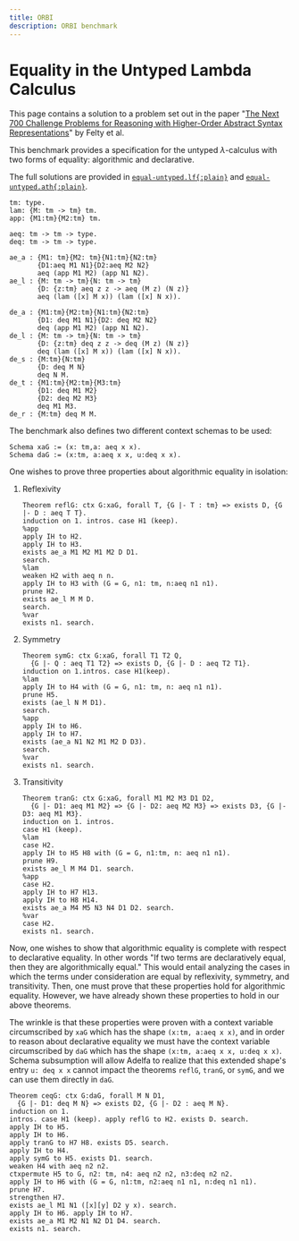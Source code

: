 ```yaml
---
title: ORBI
description: ORBI benchmark
---
```



# Equality in the Untyped Lambda Calculus

This page contains a solution to a problem set out in the paper "[The Next 700
Challenge Problems for Reasoning with Higher-Order Abstract Syntax
Representations](https://arxiv.org/abs/1503.06095)" by Felty et al.

This benchmark provides a specification for the untyped $\lambda$-calculus
with two forms of equality: algorithmic and declarative.

The full solutions are provided in
[`equal-untyped.lf{:plain}`](/orbi/equal-untyped.lf) and
[`equal-untyped.ath{:plain}`](/orbi/equal-untyped.ath).


```lf filename="equal-untyped.lf"
tm: type.
lam: {M: tm -> tm} tm.
app: {M1:tm}{M2:tm} tm.

aeq: tm -> tm -> type.
deq: tm -> tm -> type.

ae_a : {M1: tm}{M2: tm}{N1:tm}{N2:tm}
       {D1:aeq M1 N1}{D2:aeq M2 N2}
       aeq (app M1 M2) (app N1 N2).
ae_l : {M: tm -> tm}{N: tm -> tm}
       {D: {z:tm} aeq z z -> aeq (M z) (N z)}
       aeq (lam ([x] M x)) (lam ([x] N x)).

de_a : {M1:tm}{M2:tm}{N1:tm}{N2:tm}
       {D1: deq M1 N1}{D2: deq M2 N2}
       deq (app M1 M2) (app N1 N2).
de_l : {M: tm -> tm}{N: tm -> tm}
       {D: {z:tm} deq z z -> deq (M z) (N z)}
       deq (lam ([x] M x)) (lam ([x] N x)).
de_s : {M:tm}{N:tm}
       {D: deq M N}
       deq N M.
de_t : {M1:tm}{M2:tm}{M3:tm}
       {D1: deq M1 M2}
       {D2: deq M2 M3}
       deq M1 M3.
de_r : {M:tm} deq M M.
```

The benchmark also defines two different context schemas to be used:

```adelfa filename="equal-untyped.ath"
Schema xaG := (x: tm,a: aeq x x).
Schema daG := (x:tm, a:aeq x x, u:deq x x).
```

One wishes to prove three properties about algorithmic equality in isolation:

1. Reflexivity
   ```adelfa filename="equal-untyped.ath" showOutput outputFile="refl-ex.lst"
   Theorem reflG: ctx G:xaG, forall T, {G |- T : tm} => exists D, {G |- D : aeq T T}.
   induction on 1. intros. case H1 (keep).
   %app
   apply IH to H2.
   apply IH to H3.
   exists ae_a M1 M2 M1 M2 D D1.
   search.
   %lam
   weaken H2 with aeq n n.
   apply IH to H3 with (G = G, n1: tm, n:aeq n1 n1).
   prune H2.
   exists ae_l M M D.
   search.
   %var
   exists n1. search.
   ```
2. Symmetry
   ```adelfa filename="equal-untyped.ath" showOutput outputFile="sym-ex.lst"
   Theorem symG: ctx G:xaG, forall T1 T2 Q,
     {G |- Q : aeq T1 T2} => exists D, {G |- D : aeq T2 T1}.
   induction on 1.intros. case H1(keep).
   %lam
   apply IH to H4 with (G = G, n1: tm, n: aeq n1 n1).
   prune H5.
   exists (ae_l N M D1).
   search.
   %app
   apply IH to H6.
   apply IH to H7.
   exists (ae_a N1 N2 M1 M2 D D3).
   search.
   %var
   exists n1. search.
   ```
3. Transitivity
   ```adelfa filename="equal-untyped.ath" showOutput outputFile="trans-ex.lst"
   Theorem tranG: ctx G:xaG, forall M1 M2 M3 D1 D2,
     {G |- D1: aeq M1 M2} => {G |- D2: aeq M2 M3} => exists D3, {G |- D3: aeq M1 M3}.
   induction on 1. intros.
   case H1 (keep).
   %lam
   case H2.
   apply IH to H5 H8 with (G = G, n1:tm, n: aeq n1 n1).
   prune H9.
   exists ae_l M M4 D1. search.
   %app
   case H2.
   apply IH to H7 H13.
   apply IH to H8 H14.
   exists ae_a M4 M5 N3 N4 D1 D2. search.
   %var
   case H2.
   exists n1. search.
   ```

Now, one wishes to show that algorithmic equality is complete with respect to
declarative equality. In other words "If two terms are declaratively equal, then
they are algorithmically equal." This would entail analyzing the cases in which
the terms under consideration are equal by reflexivity, symmetry, and
transitivity. Then, one must prove that these properties hold for algorithmic
equality. However, we have already shown these properties to hold in our above
theorems.

The wrinkle is that these properties were proven with a context variable
circumscribed by `xaG` which has the shape `(x:tm, a:aeq x x)`, and in order to
reason about declarative equality we must have the context variable
circumscribed by `daG` which has the shape `(x:tm, a:aeq x x, u:deq x x)`.
Schema subsumption will allow Adelfa to realize that this extended shape's entry
`u: deq x x` cannot impact the theorems `reflG`, `tranG`, or `symG`, and we can
use them directly in `daG`.

```adelfa filename="equal-untyped.ath" showOutput outputFile="ceq-ex.lst"
Theorem ceqG: ctx G:daG, forall M N D1,
  {G |- D1: deq M N} => exists D2, {G |- D2 : aeq M N}.
induction on 1.
intros. case H1 (keep). apply reflG to H2. exists D. search.
apply IH to H5.
apply IH to H6.
apply tranG to H7 H8. exists D5. search.
apply IH to H4.
apply symG to H5. exists D1. search.
weaken H4 with aeq n2 n2.
ctxpermute H5 to G, n2: tm, n4: aeq n2 n2, n3:deq n2 n2.
apply IH to H6 with (G = G, n1:tm, n2:aeq n1 n1, n:deq n1 n1).
prune H7.
strengthen H7.
exists ae_l M1 N1 ([x][y] D2 y x). search.
apply IH to H6. apply IH to H7.
exists ae_a M1 M2 N1 N2 D1 D4. search.
exists n1. search.
```